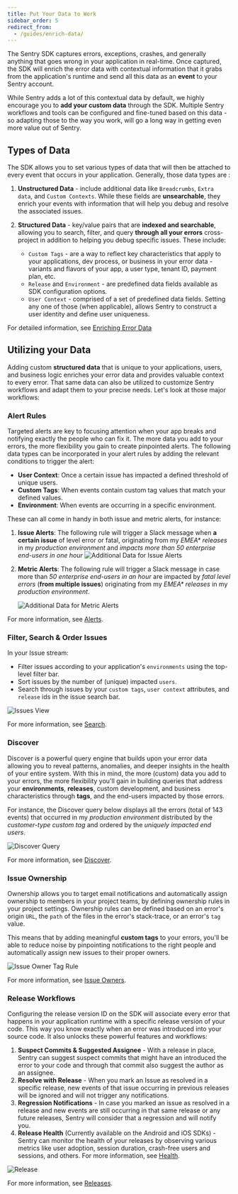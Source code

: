 ```yaml
---
title: Put Your Data to Work
sidebar_order: 5
redirect_from:
  - /guides/enrich-data/
---
```


The Sentry SDK captures errors, exceptions, crashes, and generally anything that goes wrong in your application in real-time.
Once captured, the SDK will enrich the error data with contextual information that it grabs from the application's runtime and send all this data as an **event** to your Sentry account.

While Sentry adds a lot of this contextual data by default, we highly encourage you to **add your custom data** through the SDK. Multiple Sentry workflows and tools can be configured and fine-tuned based on this data - so adapting those to the way you work, will go a long way in getting even more value out of Sentry.

## Types of Data

The SDK allows you to set various types of data that will then be attached to every event that occurs in your application. Generally, those data types are :

1. **Unstructured Data** - include additional data like `Breadcrumbs`, `Extra data`, and `Custom Contexts`. While these fields are **unsearchable**, they enrich your events with information that will help you debug and resolve the associated issues.

2. **Structured Data** - key/value pairs that are **indexed and searchable**, allowing you to search, filter, and query **through all your errors** cross-project in addition to helping you debug specific issues. These include:

   - `Custom Tags` - are a way to reflect key characteristics that apply to your applications, dev process, or business in your error data - variants and flavors of your app, a user type, tenant ID, payment plan, etc.
   - `Release` and `Environment` - are predefined data fields available as SDK configuration options.
   - `User Context` - comprised of a set of predefined data fields. Setting any one of those (when applicable), allows Sentry to construct a user identity and define user uniqueness.

For detailed information, see [Enriching Error Data](/enriching-error-data/additional-data/)

## Utilizing your Data

Adding custom **structured data** that is unique to your applications, users, and business logic enriches your error data and provides valuable context to every error. That same data can also be utilized to customize Sentry workflows and adapt them to your precise needs. Let's look at those major workflows:

### Alert Rules

Targeted alerts are key to focusing attention when your app breaks and notifying exactly the people who can fix it. The more data you add to your errors, the more flexibility you gain to create pinpointed alerts. The following data types can be incorporated in your alert rules by adding the relevant conditions to trigger the alert:

- **User Context**: Once a certain issue has impacted a defined threshold of unique users.
- **Custom Tags**: When events contain custom tag values that match your defined values.
- **Environment**: When events are occurring in a specific environment.

These can all come in handy in both issue and metric alerts, for instance:

1. **Issue Alerts**: The following rule will trigger a Slack message when **a certain issue** of level error or fatal, originating from my _EMEA\* releases_ in my _production environment_ and _impacts more than 50 enterprise end-users in one hour_
   ![Additional Data for Issue Alerts](002.png)

2. **Metric Alerts**: The following rule will trigger a Slack message in case more than _50 enterprise end-users in an hour_ are impacted by _fatal level errors_ (**from multiple issues**) originating from my _EMEA\* releases_ in my _production environment_.

   ![Additional Data for Metric Alerts](006.png)

For more information, see [Alerts](/product/alerts-notifications/#alerts).

### Filter, Search & Order Issues

In your Issue stream:

- Filter issues according to your application's `environments` using the top-level filter bar.
- Sort issues by the number of (unique) impacted `users`.
- Search through issues by your `custom tags`, `user context` attributes, and `release` ids in the issue search bar.

![Issues View](003.png)

For more information, see [Search](/product/sentry-basics/search/).

### Discover

Discover is a powerful query engine that builds upon your error data allowing you to reveal patterns, anomalies, and deeper insights in the health of your entire system. With this in mind, the more (custom) data you add to your errors, the more flexibility you'll gain in building queries that address your **environments**, **releases**, custom development, and business characteristics through **tags**, and the end-users impacted by those errors.

For instance, the Discover query below displays all the errors (total of 143 events) that occurred in my _production environment_ distributed by the _customer-type custom tag_ and ordered by the _uniquely impacted end users_.

![Discover Query](004.png)

For more information, see [Discover](/product/discover-queries/).

### Issue Ownership

Ownership allows you to target email notifications and automatically assign ownership to members in your project teams, by defining ownership rules in your project settings. Ownership rules can be defined based on an error's origin `URL`, the `path` of the files in the error's stack-trace, or an error's `tag` value.

This means that by adding meaningful **custom tags** to your errors, you'll be able to reduce noise by pinpointing notifications to the right people and automatically assign new issues to their proper owners.

![Issue Owner Tag Rule](005.png)

For more information, see [Issue Owners](/product/error-monitoring/issue-owners/).

### Release Workflows

Configuring the release version ID on the SDK will associate every error that happens in your application runtime with a specific release version of your code. This way you know exactly when an error was introduced into your source code. It also unlocks these powerful features and workflows:

1. **Suspect Commits & Suggested Assignee** - With a release in place, Sentry can suggest suspect commits that might have an introduced the error to your code and through that commit also suggest the author as an assignee.
2. **Resolve with Release** - When you mark an Issue as resolved in a specific release, new events of that issue occurring in previous releases will be ignored and will not trigger any notifications.
3. **Regression Notifications** - In case you marked an issue as resolved in a release and new events are still occurring in that same release or any future releases, Sentry will consider that a regression and will notify you.
4. **Release Health** (Currently available on the Android and iOS SDKs) - Sentry can monitor the health of your releases by observing various metrics like user adoption, session duration, crash-free users and sessions, and others. For more information, see [Health](/product/releases/health/).

![Release](001.png)

For more information, see [Releases](/product/releases/).
